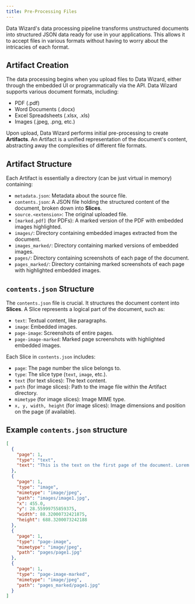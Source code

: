 ```yaml
---
title: Pre-Processing Files
---
```


Data Wizard's data processing pipeline transforms unstructured documents into structured JSON data ready for use in your applications.
This allows it to accept files in various formats without having to worry about the intricacies of each format.

## Artifact Creation

The data processing begins when you upload files to Data Wizard, either through the embedded UI or programmatically via the API. Data Wizard supports various document formats, including:

*   PDF (.pdf)
*   Word Documents (.docx)
*   Excel Spreadsheets (.xlsx, .xls)
*   Images (.jpeg, .png, etc.)

Upon upload, Data Wizard performs initial pre-processing to create **Artifacts**. An Artifact is a unified representation of the document's content, abstracting away the complexities of different file formats.

## Artifact Structure

Each Artifact is essentially a directory (can be just virtual in memory) containing:

*   `metadata.json`: Metadata about the source file.
*   `contents.json`:  A JSON file holding the structured content of the document, broken down into **Slices**.
*   `source.<extension>`: The original uploaded file.
*   `[marked.pdf]` (for PDFs): A marked version of the PDF with embedded images highlighted.
*   `images/`: Directory containing embedded images extracted from the document.
*   `images_marked/`: Directory containing marked versions of embedded images.
*   `pages/`: Directory containing screenshots of each page of the document.
*   `pages_marked/`: Directory containing marked screenshots of each page with highlighted embedded images.

## `contents.json` Structure

The `contents.json` file is crucial. It structures the document content into **Slices**. A Slice represents a logical part of the document, such as:

*   `text`: Textual content, like paragraphs.
*   `image`: Embedded images.
*   `page-image`: Screenshots of entire pages.
*   `page-image-marked`: Marked page screenshots with highlighted embedded images.

Each Slice in `contents.json` includes:

*   `page`: The page number the slice belongs to.
*   `type`: The slice type (`text`, `image`, etc.).
*   `text` (for text slices): The text content.
*   `path` (for image slices):  Path to the image file within the Artifact directory.
*   `mimetype` (for image slices): Image MIME type.
*   `x, y, width, height` (for image slices): Image dimensions and position on the page (if available).

## Example `contents.json` structure

```json
[
  {
    "page": 1,
    "type": "text",
    "text": "This is the text on the first page of the document. Lorem ipsum dolor sit amet..."
  },
  {
    "page": 1,
    "type": "image",
    "mimetype": "image/jpeg",
    "path": "images/image1.jpg",
    "x": 455.0,
    "y": 28.55999755859375,
    "width": 88.32000732421875,
    "height": 688.3200073242188
  },
  {
    "page": 1,
    "type": "page-image",
    "mimetype": "image/jpeg",
    "path": "pages/page1.jpg"
  },
  {
    "page": 1,
    "type": "page-image-marked",
    "mimetype": "image/jpeg",
    "path": "pages_marked/page1.jpg"
  }
]
```


<More />